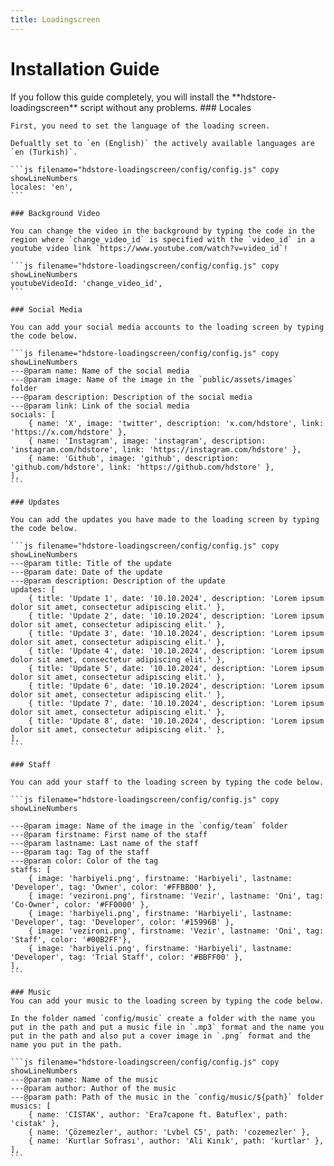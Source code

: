 ```yaml
---
title: Loadingscreen
---
```



# Installation Guide

<Cards>
    <Cards.Card
        title="HDStore Tebex"
        href="https://hdstore.tebex.io/"
        arrow
    />
    <Cards.Card
        title="HDStore Loadingscreen"
        href="https://hdstore.tebex.io/package/6494195"
        arrow
    />
    <Cards.Card
        title="Support Discord"
        href="https://discord.gg/hdstore"
        arrow
    />
</Cards>

<Callout type='info'>
    If you follow this guide completely, you will install the **hdstore-loadingscreen** script without any problems.
</Callout>

<Steps>
    ### Locales

    First, you need to set the language of the loading screen.

    Defualtly set to `en (English)` the actively available languages are `en (Turkish)`.

    ```js filename="hdstore-loadingscreen/config/config.js" copy showLineNumbers
    locales: 'en',
    ```

    ### Background Video

    You can change the video in the background by typing the code in the region where `change_video_id` is specified with the `video_id` in a youtube video link `https://www.youtube.com/watch?v=video_id`!

    ```js filename="hdstore-loadingscreen/config/config.js" copy showLineNumbers
    youtubeVideoId: 'change_video_id',
    ```

    ### Social Media

    You can add your social media accounts to the loading screen by typing the code below.

    ```js filename="hdstore-loadingscreen/config/config.js" copy showLineNumbers
    ---@param name: Name of the social media
    ---@param image: Name of the image in the `public/assets/images` folder
    ---@param description: Description of the social media
    ---@param link: Link of the social media
    socials: [
        { name: 'X', image: 'twitter', description: 'x.com/hdstore', link: 'https://x.com/hdstore' },
        { name: 'Instagram', image: 'instagram', description: 'instagram.com/hdstore', link: 'https://instagram.com/hdstore' },
        { name: 'Github', image: 'github', description: 'github.com/hdstore', link: 'https://github.com/hdstore' },
    ],
    ```

    ### Updates

    You can add the updates you have made to the loading screen by typing the code below.

    ```js filename="hdstore-loadingscreen/config/config.js" copy showLineNumbers
    ---@param title: Title of the update
    ---@param date: Date of the update
    ---@param description: Description of the update
    updates: [
        { title: 'Update 1', date: '10.10.2024', description: 'Lorem ipsum dolor sit amet, consectetur adipiscing elit.' },
        { title: 'Update 2', date: '10.10.2024', description: 'Lorem ipsum dolor sit amet, consectetur adipiscing elit.' },
        { title: 'Update 3', date: '10.10.2024', description: 'Lorem ipsum dolor sit amet, consectetur adipiscing elit.' },
        { title: 'Update 4', date: '10.10.2024', description: 'Lorem ipsum dolor sit amet, consectetur adipiscing elit.' },
        { title: 'Update 5', date: '10.10.2024', description: 'Lorem ipsum dolor sit amet, consectetur adipiscing elit.' },
        { title: 'Update 6', date: '10.10.2024', description: 'Lorem ipsum dolor sit amet, consectetur adipiscing elit.' },
        { title: 'Update 7', date: '10.10.2024', description: 'Lorem ipsum dolor sit amet, consectetur adipiscing elit.' },
        { title: 'Update 8', date: '10.10.2024', description: 'Lorem ipsum dolor sit amet, consectetur adipiscing elit.' },
    ],
    ```

    ### Staff

    You can add your staff to the loading screen by typing the code below.

    ```js filename="hdstore-loadingscreen/config/config.js" copy showLineNumbers

    ---@param image: Name of the image in the `config/team` folder
    ---@param firstname: First name of the staff
    ---@param lastname: Last name of the staff
    ---@param tag: Tag of the staff
    ---@param color: Color of the tag
    staffs: [
        { image: 'harbiyeli.png', firstname: 'Harbiyeli', lastname: 'Developer', tag: 'Owner', color: '#FFBB00' },
        { image: 'vezironi.png', firstname: 'Vezir', lastname: 'Oni', tag: 'Co-Owner', color: '#FF0000' },
        { image: 'harbiyeli.png', firstname: 'Harbiyeli', lastname: 'Developer', tag: 'Developer', color: '#15996B' },
        { image: 'vezironi.png', firstname: 'Vezir', lastname: 'Oni', tag: 'Staff', color: '#00B2FF'},
        { image: 'harbiyeli.png', firstname: 'Harbiyeli', lastname: 'Developer', tag: 'Trial Staff', color: '#BBFF00' },
    ],
    ```

    ### Music 
    You can add your music to the loading screen by typing the code below.

    In the folder named `config/music` create a folder with the name you put in the path and put a music file in `.mp3` format and the name you put in the path and also put a cover image in `.png` format and the name you put in the path.

    ```js filename="hdstore-loadingscreen/config/config.js" copy showLineNumbers
    ---@param name: Name of the music
    ---@param author: Author of the music
    ---@param path: Path of the music in the `config/music/${path}` folder
    musics: [
        { name: 'CISTAK', author: 'Era7capone ft. Batuflex', path: 'cistak' },
        { name: 'Çözemezler', author: 'Lvbel C5', path: 'cozemezler' },
        { name: 'Kurtlar Sofrası', author: 'Ali Kınık', path: 'kurtlar' },
    ],
    ```
</Steps>